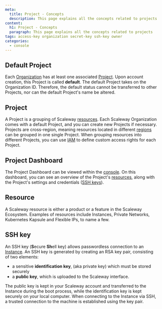 ```yaml
---
meta:
  title: Project - Concepts
  description: This page explains all the concepts related to projects
content:
  h1: Project - Concepts
  paragraph: This page explains all the concepts related to projects
tags: access-key organization secret-key ssh-key owner 
categories:
  - console
---
```


## Default Project

Each [Organization](#organization) has at least one associated [Project](#project). Upon account creation, this Project is called **default**. The default Project takes on the Organization ID. Therefore, the default status cannot be transferred to other Projects, nor can the default Project's name be altered.

## Project

A Project is a grouping of Scaleway [resources](#resource). Each Scaleway Organization comes with a default Project, and you can create new Projects if necessary. Projects are cross-region, meaning resources located in different [regions](/compute/instances/concepts/#region) can be grouped in one single Project. When grouping resources into different Projects, you can use [IAM](/identity-and-access-management/iam/concepts/#iam) to define custom access rights for each Project.

## Project Dashboard

The Project Dashboard can be viewed within the [console](https://console.scaleway.com/project). On this dashboard, you can see an overview of the Project's [resources](#resources), along with the Project's settings and credentials ([SSH keys](#ssh-key)).

## Resource

A Scaleway resource is either a product or a feature in the Scaleway Ecosystem. Examples of resources include Instances, Private Networks, Kubernetes Kapsule and Flexible IPs, to name a few.

## SSH key

An SSH key (**S**ecure **Sh**ell key) allows passwordless connection to an [Instance](/compute/instances/concepts/#instance). An SSH key is generated by creating an RSA key pair, consisting of two elements:

- a sensitive **identification key**, (aka private key) which must be stored securely
- a **public key**, which is uploaded to the Scaleway interface.

The public key is kept in your Scaleway account and transferred to the Instance during the boot process, while the identification key is kept securely on your local computer. When connecting to the Instance via SSH, a trusted connection to the machine is established using the key pair.
